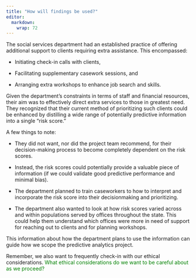 ```yaml
---
title: "How will findings be used?"
editor: 
  markdown: 
    wrap: 72
---
```


The social services department had an established practice of offering
additional support to clients requiring extra assistance. This
encompassed:

-   Initiating check-in calls with clients,

-   Facilitating supplementary casework sessions, and

-   Arranging extra workshops to enhance job search and skills.

Given the department's constraints in terms of staff and financial
resources, their aim was to effectively direct extra services to those
in greatest need. They recognized that their current method of
prioritizing such clients could be enhanced by distilling a wide
range of potentially predictive information into a single "risk score."

A few things to note:

-   They did not want, nor did the project team recommend, for their decision-making process to become completely dependent on the risk
    scores.

-   Instead, the risk scores could potentially provide a valuable piece
    of information (if we could validate good predictive performance
    and minimal bias).

-   The department planned to train caseworkers to how to interpret and
    incorporate the risk score into their decisionmaking and
    prioritizing.

-   The department also wanted to look at how risk scores varied across
    and within populations served by offices throughout the state. This
    could help them understand which offices were more in need of
    support for reaching out to clients and for planning workshops.

This information about how the department plans to use the information
can guide how we scope the predictive analytics project.

Remember, we also want to frequently check-in with our ethical
considerations. [What ethical considerations do we want to be careful
about as we proceed?]{style="color:green"}
